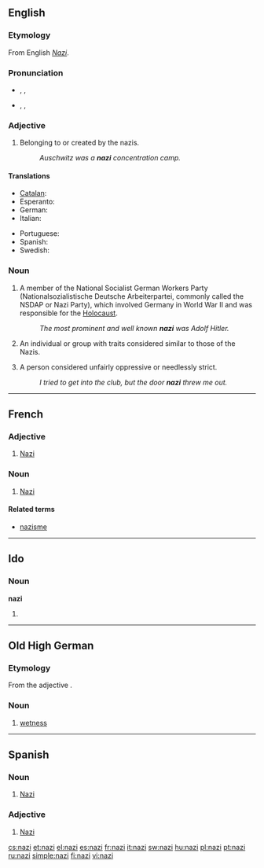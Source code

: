{{also|Nazi}}
==English==

===Etymology===
From English ''[[Nazi#English|Nazi]]''.

===Pronunciation===
* {{a|US}} {{enPR|ʹnătsē}}, {{IPA|/ˈnætsi/}}, {{SAMPA|/"n}tsi/}}
* {{a|UK}} {{enPR|ʹnätsē}}, {{IPA|/ˈnɑtsi/}}, {{SAMPA|/"nAtsi/}}

===Adjective===
{{en-adj}}

# Belonging to or created by the nazis.
#: ''Auschwitz was a '''nazi''' concentration camp.''

====Translations====
{{trans-top|belonging to or created by the nazis}}
* [[Catalan]]: {{t|ca|nazi}}
* Esperanto: {{t|eo|nazia}}
* German: {{t+|de|Nazi|m}}
* Italian: {{t+|it|nazista}}
{{trans-mid}}
* Portuguese: {{t|pt|nazista|f}}
* Spanish: {{t+|es|nazi}}
* Swedish: {{t+|sv|nazist|c}}
{{trans-bottom}}

===Noun===
{{en-noun}}

# A member of the National Socialist German Workers Party (Nationalsozialistische Deutsche Arbeiterpartei, commonly called the NSDAP or Nazi Party), which involved Germany in World War II and was responsible for the [[Holocaust]].
#: ''The most prominent and well known '''nazi''' was Adolf Hitler.''
# {{slang}} An individual or group with traits considered similar to those of the Nazis.
# {{slang|usually|pejorative|see usage notes at [[Nazi#Usage notes|Nazi]]}} A person considered unfairly oppressive or needlessly strict.
#: ''I tried to get into the club, but the door '''nazi''' threw me out.''

----

==French==

===Adjective===
{{fr-adj}}

# [[Nazi]]

===Noun===
{{fr-noun|m}}

# [[Nazi]]

====Related terms====
* [[nazisme]]

----

==Ido==

===Noun===
'''nazi'''

# {{plural of|nazo|lang=Ido}}

----

==Old High German==

===Etymology===
From the adjective {{term|naz|lang=goh}}.

===Noun===
{{goh-noun|head=nazī|g=f}}

# [[wetness]]

----

==Spanish==

===Noun===
{{es-noun-mf}}

# [[Nazi]]

===Adjective===
{{es-adj}}

# [[Nazi]]

[[cs:nazi]]
[[et:nazi]]
[[el:nazi]]
[[es:nazi]]
[[fr:nazi]]
[[it:nazi]]
[[sw:nazi]]
[[hu:nazi]]
[[pl:nazi]]
[[pt:nazi]]
[[ru:nazi]]
[[simple:nazi]]
[[fi:nazi]]
[[vi:nazi]]